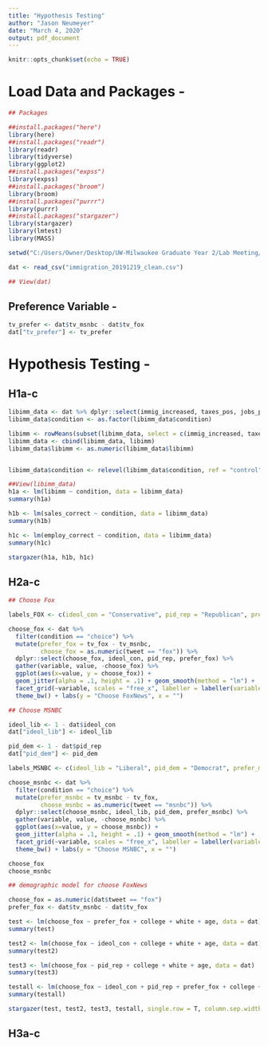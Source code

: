 ```yaml
---
title: "Hypothesis Testing"
author: "Jason Neumeyer"
date: "March 4, 2020"
output: pdf_document
---
```


```r
knitr::opts_chunk$set(echo = TRUE)
```

# Load Data and Packages - 

```r
## Packages

##install.packages("here")
library(here)
##install.packages("readr")
library(readr)
library(tidyverse)
library(ggplot2)
##install.packages("expss")
library(expss)
##install.packages("broom")
library(broom)
##install.packages("purrr")
library(purrr)
##install.packages("stargazer")
library(stargazer)
library(lmtest)
library(MASS)

setwd("C:/Users/Owner/Desktop/UW-Milwaukee Graduate Year 2/Lab Meeting/Data")

dat <- read_csv("immigration_20191219_clean.csv")

## View(dat)
```


## Preference Variable - 

```r
tv_prefer <- dat$tv_msnbc - dat$tv_fox
dat["tv_prefer"] <- tv_prefer
```

# Hypothesis Testing - 

## H1a-c

```r
libimm_data <- dat %>% dplyr::select(immig_increased, taxes_pos, jobs_pos, condition, sales_correct, employ_correct)
libimm_data$condition <- as.factor(libimm_data$condition)

libimm <- rowMeans(subset(libimm_data, select = c(immig_increased, taxes_pos, jobs_pos)), na.rm = TRUE)
libimm_data <- cbind(libimm_data, libimm)
libimm_data$libimm <- as.numeric(libimm_data$libimm)


libimm_data$condition <- relevel(libimm_data$condition, ref = "control")

##View(libimm_data)
h1a <- lm(libimm ~ condition, data = libimm_data)
summary(h1a)

h1b <- lm(sales_correct ~ condition, data = libimm_data)
summary(h1b)

h1c <- lm(employ_correct ~ condition, data = libimm_data)
summary(h1c)
```

```r
stargazer(h1a, h1b, h1c)
```

## H2a-c

```r
## Choose Fox

labels_FOX <- c(ideol_con = "Conservative", pid_rep = "Republican", prefer_fox = "Prefer Fox")

choose_fox <- dat %>%
  filter(condition == "choice") %>%
  mutate(prefer_fox = tv_fox - tv_msnbc,
         choose_fox = as.numeric(tweet == "fox")) %>%
  dplyr::select(choose_fox, ideol_con, pid_rep, prefer_fox) %>%
  gather(variable, value, -choose_fox) %>%
  ggplot(aes(x=value, y = choose_fox)) +
  geom_jitter(alpha = .1, height = .1) + geom_smooth(method = "lm") +
  facet_grid(~variable, scales = "free_x", labeller = labeller(variable = labels_FOX)) +
  theme_bw() + labs(y = "Choose FoxNews", x = "")

## Choose MSNBC

ideol_lib <- 1 - dat$ideol_con
dat["ideol_lib"] <- ideol_lib

pid_dem <- 1 - dat$pid_rep
dat["pid_dem"] <- pid_dem

labels_MSNBC <- c(ideol_lib = "Liberal", pid_dem = "Democrat", prefer_msnbc = "Prefer MSNBC")

choose_msnbc <- dat %>%
  filter(condition == "choice") %>%
  mutate(prefer_msnbc = tv_msnbc - tv_fox,
         choose_msnbc = as.numeric(tweet == "msnbc")) %>%
  dplyr::select(choose_msnbc, ideol_lib, pid_dem, prefer_msnbc) %>%
  gather(variable, value, -choose_msnbc) %>%
  ggplot(aes(x=value, y = choose_msnbc)) +
  geom_jitter(alpha = .1, height = .1) + geom_smooth(method = "lm") + 
  facet_grid(~variable, scales = "free_x", labeller = labeller(variable = labels_MSNBC)) + 
  theme_bw() + labs(y = "Choose MSNBC", x = "") 

choose_fox
choose_msnbc

## demographic model for choose FoxNews

choose_fox = as.numeric(dat$tweet == "fox")
prefer_fox <- dat$tv_msnbc - dat$tv_fox

test <- lm(choose_fox ~ prefer_fox + college + white + age, data = dat)
summary(test)

test2 <- lm(choose_fox ~ ideol_con + college + white + age, data = dat)
summary(test2)

test3 <- lm(choose_fox ~ pid_rep + college + white + age, data = dat)
summary(test3)

testall <- lm(choose_fox ~ ideol_con + pid_rep + prefer_fox + college + white + age, data = dat)
summary(testall)

```

```r
stargazer(test, test2, test3, testall, single.row = T, column.sep.width = "0pt")
```
## H3a-c


